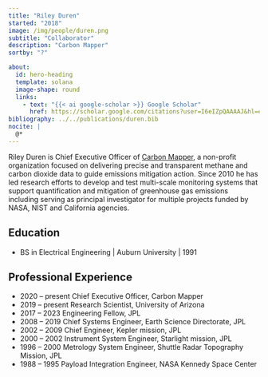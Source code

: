 ---
title: "Riley Duren"
started: "2018"
image: /img/people/duren.png
subtitle: "Collaborator"
description: "Carbon Mapper"
sortby: "?"

about:
  id: hero-heading
  template: solana
  image-shape: round
  links:
    - text: "{{< ai google-scholar >}} Google Scholar"
      href: https://scholar.google.com/citations?user=I6eIZpQAAAAJ&hl=en 
bibliography: ../../publications/duren.bib
nocite: |
  @*
---

Riley Duren is Chief Executive Officer of [Carbon Mapper](https://carbonmapper.org/), a non-profit organization focused on delivering precise and transparent methane and carbon dioxide data to guide emissions mitigation action. Since 2010 he has led research efforts to develop and test multi-scale monitoring systems that support quantification and mitigation of greenhouse gas emissions including serving as principal investigator for multiple projects funded by NASA, NIST and California agencies. 


## Education

- [BS in Electrical Engineering]{.fw-bold} | Auburn University | 1991


## Professional Experience

- [2020 – present]{.fw-bold} Chief Executive Officer, Carbon Mapper
- [2019 – present]{.fw-bold} Research Scientist, University of Arizona
- [2017 – 2023]{.fw-bold} Engineering Fellow, JPL
- [2008 – 2019]{.fw-bold} Chief Systems Engineer, Earth Science Directorate, JPL
- [2002 – 2009]{.fw-bold} Chief Engineer, Kepler mission, JPL
- [2000 – 2002]{.fw-bold} Instrument System Engineer, Starlight mission, JPL
- [1996 – 2000]{.fw-bold} Metrology System Engineer, Shuttle Radar Topography Mission, JPL
- [1988 – 1995]{.fw-bold} Payload Integration Engineer, NASA Kennedy Space Center

